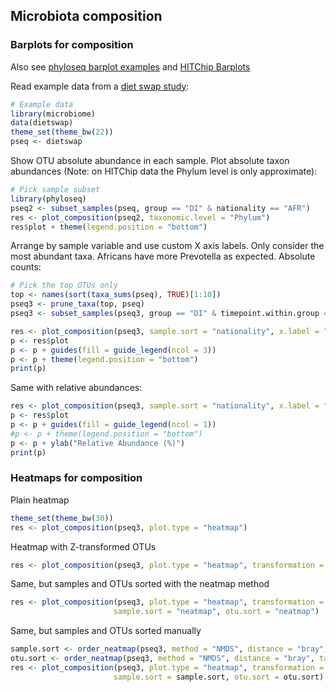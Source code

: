 ## Microbiota composition


### Barplots for composition

Also see [phyloseq barplot examples](http://joey711.github.io/phyloseq/plot_bar-examples.html) and [HITChip Barplots](Barplots.md)


Read example data from a [diet swap study](http://dx.doi.org/10.1038/ncomms7342):

```r
# Example data
library(microbiome)
data(dietswap)
theme_set(theme_bw(22))
pseq <- dietswap
```

Show OTU absolute abundance in each sample. Plot absolute taxon
abundances (Note: on HITChip data the Phylum level is only
approximate):

```r
# Pick sample subset
library(phyloseq)
pseq2 <- subset_samples(pseq, group == "DI" & nationality == "AFR")
res <- plot_composition(pseq2, taxonomic.level = "Phylum")
res$plot + theme(legend.position = "bottom")
```

Arrange by sample variable and use custom X axis labels. Only consider the most abundant taxa. Africans have more Prevotella as expected. Absolute counts:

```r
# Pick the top OTUs only
top <- names(sort(taxa_sums(pseq), TRUE)[1:10])
pseq3 <- prune_taxa(top, pseq)
pseq3 <- subset_samples(pseq3, group == "DI" & timepoint.within.group == 1)

res <- plot_composition(pseq3, sample.sort = "nationality", x.label = "nationality")
p <- res$plot
p <- p + guides(fill = guide_legend(ncol = 3))
p <- p + theme(legend.position = "bottom")
print(p)
```


Same with relative abundances:

```r
res <- plot_composition(pseq3, sample.sort = "nationality", x.label = "nationality", transformation = "relative.abundance")
p <- res$plot
p <- p + guides(fill = guide_legend(ncol = 1))
#p <- p + theme(legend.position = "bottom")
p <- p + ylab("Relative Abundance (%)")
print(p)
```



### Heatmaps for composition


Plain heatmap

```r
theme_set(theme_bw(30))
res <- plot_composition(pseq3, plot.type = "heatmap")
```


Heatmap with Z-transformed OTUs

```r
res <- plot_composition(pseq3, plot.type = "heatmap", transformation = "Z-OTU")
```


Same, but samples and OTUs sorted with the neatmap method

```r
res <- plot_composition(pseq3, plot.type = "heatmap", transformation = "Z-OTU",
       			       sample.sort = "neatmap", otu.sort = "neatmap")
```


Same, but samples and OTUs sorted manually

```r
sample.sort <- order_neatmap(pseq3, method = "NMDS", distance = "bray", target = "sites", first = NULL) 
otu.sort <- order_neatmap(pseq3, method = "NMDS", distance = "bray", target = "species", first = NULL)
res <- plot_composition(pseq3, plot.type = "heatmap", transformation = "Z-OTU",
       			       sample.sort = sample.sort, otu.sort = otu.sort)
```



